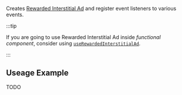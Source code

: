 
Creates [Rewarded Interstitial Ad](https://developers.google.com/admob/android/rewarded-interstitial) and register event listeners to various events.

:::tip

If you are going to use Rewarded Interstitial Ad inside _functional component_, consider using [`useRewardedInterstitialAd`](/docs/api/hooks/useRewardedInterstitialAd).

:::

## Useage Example

TODO

<FullScreenAd type="RewardedInterstitial" />
